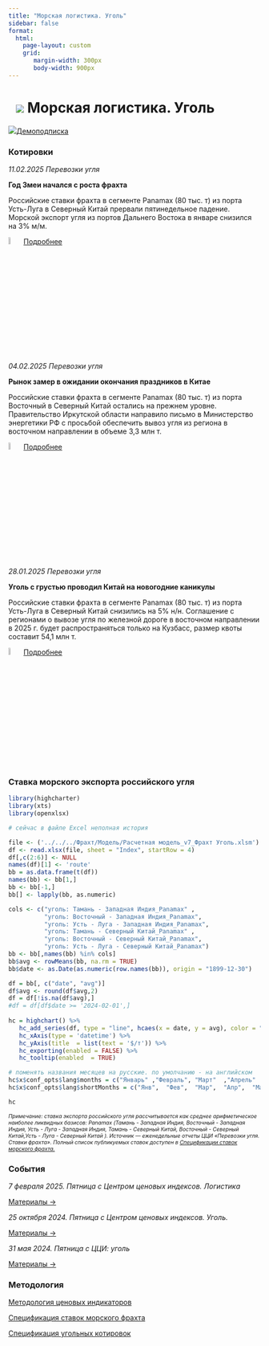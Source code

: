 ```yaml
---
title: "Морская логистика. Уголь"
sidebar: false
format: 
  html:
    page-layout: custom
    grid:
       margin-width: 300px
       body-width: 900px
---
```


# ![](../images/icon-ship.svg) Морская логистика. Уголь {.my-custom-class style="margin-left:3%;"}

![](../images/icon-subscription.svg)[Демоподписка](../demo-subscription.qmd)

::: {.grid style="margin-left:0%"}
::: {.g-col-12 .g-col-sm-12 .g-col-xs-12 .g-col-xl-6 .g-col-md-6 .g-col-lg-6}
### Котировки

*11.02.2025 Перевозки угля*

**Год Змеи начался с роста фрахта**

Российские ставки фрахта в сегменте Panamax (80 тыс. т) из порта Усть-Луга в Северный Китай прервали пятинедельное падение. Морской экспорт угля из портов Дальнего Востока в январе снизился на 3% м/м.

![](../images/icon-locker.svg){width="6%"}[Подробнее](../demo-subscription.qmd)

*04.02.2025 Перевозки угля*

**Рынок замер в ожидании окончания праздников в Китае**

Российские ставки фрахта в сегменте Panamax (80 тыс. т) из порта Восточный в Северный Китай остались на прежнем уровне. Правительство Иркутской области направило письмо в Министерство энергетики РФ с просьбой обеспечить вывоз угля из региона в восточном направлении в объеме 3,3 млн т.

![](../images/icon-locker.svg){width="6%"}[Подробнее](../demo-subscription.qmd)

*28.01.2025 Перевозки угля*

**Уголь с грустью проводил Китай на новогодние каникулы**

Российские ставки фрахта в сегменте Panamax (80 тыс. т) из порта Усть-Луга в Северный Китай снизились на 5% н/н. Соглашение с регионами о вывозе угля по железной дороге в восточном направлении в 2025 г. будет распространяться только на Кузбасс, размер квоты составит 54,1 млн т.

![](../images/icon-locker.svg){width="6%"}[Подробнее](../demo-subscription.qmd)
:::

::: {.g-col-12 .g-col-sm-12 .g-col-xs-12 .g-col-xl-6 .g-col-md-6 .g-col-lg-6}
### Ставка морского экспорта российского угля

```r

library(highcharter)
library(xts)
library(openxlsx)

# сейчас в файле Excel неполная история 

file <- ('../../../Фрахт/Модель/Расчетная модель_v7_Фрахт Уголь.xlsm')
df <- read.xlsx(file, sheet = "Index", startRow = 4)
df[,c(2:6)] <- NULL
names(df)[1] <- 'route'
bb = as.data.frame(t(df))
names(bb) <- bb[1,]
bb <- bb[-1,]
bb[] <- lapply(bb, as.numeric)

cols <- c("уголь: Тамань - Западная Индия_Panamax" , 
          "уголь: Восточный - Западная Индия_Panamax",  
          "уголь: Усть - Луга - Западная Индия_Panamax", 
          "уголь: Тамань - Северный Китай_Panamax" , 
          "уголь: Восточный - Северный Китай_Panamax",  
          "уголь: Усть - Луга - Северный Китай_Panamax")
bb <- bb[,names(bb) %in% cols]
bb$avg <- rowMeans(bb, na.rm = TRUE)
bb$date <- as.Date(as.numeric(row.names(bb)), origin = "1899-12-30")

df = bb[, c("date", "avg")]
df$avg <- round(df$avg,2)
df = df[!is.na(df$avg),]
#df = df[df$date >= '2024-02-01',]
 
hc = highchart() %>%
   hc_add_series(df, type = "line", hcaes(x = date, y = avg), color = "#1A4AFC", name = "Фрахт российского зерна", marker = list(enabled = FALSE)) %>%
   hc_xAxis(type = 'datetime') %>%
   hc_yAxis(title  = list(text = '$/т')) %>%
   hc_exporting(enabled = FALSE) %>%
   hc_tooltip(enabled  = TRUE)

# поменять названия месяцев на русские. по умолчанию - на английском
hc$x$conf_opts$lang$months = c("Январь"	,"Февраль",	"Март"	,"Апрель"	,"Май",	"Июнь", "Июль",	"Август",	"Сентябрь",	"Октябрь",	"Ноябрь",	"Декабрь")
hc$x$conf_opts$lang$shortMonths = c("Янв", 	"Фев",	"Мар",	"Апр",	"Май",	"Июн",	"Июл",	"Авг",	"Сен",	"Окт",	"Ноя",	"Дек")

hc

```

[*Примечание: ставка экспорта российского угля рассчитывается как среднее арифметическое наиболее ликвидных базисов: Panamax (Тамань - Западная Индия, Восточный - Западная Индия, Усть - Луга - Западная Индия, Тамань - Северный Китай, Восточный - Северный Китай,Усть - Луга - Северный Китай ). Источник — еженедельные отчеты ЦЦИ «Перевозки угля. Ставки фрахта». Полный список публикуемых ставок доступен в [Спецификации ставок морского фрахта.](../methodology/specs-freight.qmd)*]{style="font-size:0.75em"}

### События

*7 февраля 2025. Пятница с Центром ценовых индексов. Логистика* 

[Материалы →](../events/2025-02-07-logistics.qmd)

*25 октября 2024. Пятница с Центром ценовых индексов. Уголь.*

[Материалы →](../events/2024-10-25-coal.qmd)

*31 мая 2024. Пятница с ЦЦИ: уголь*

[Материалы →](../events/2024-05-31-coal.qmd)

:::
:::

::: {.grid style="margin-left:0%"}
::: {.g-col-12 .g-col-sm-12 .g-col-xs-12 .g-col-xl-6 .g-col-md-6 .g-col-lg-6}
### Методология

[Методология ценовых индикаторов](../methodology/methodology-benchmark-pbc.qmd)

[Спецификация ставок морского фрахта](../methodology/specs-freight.qmd)

[Спецификация угольных котировок](../methodology/specs-coal.qmd)
:::

::: {.g-col-12 .g-col-sm-12 .g-col-xs-12 .g-col-xl-6 .g-col-md-6 .g-col-lg-6}
:::
:::
